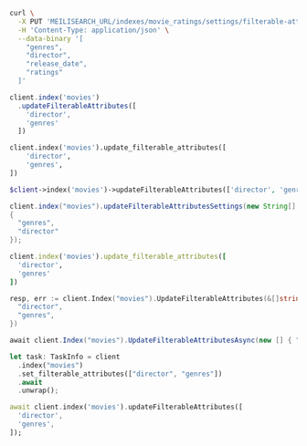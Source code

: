<CodeGroup>

```bash cURL
curl \
  -X PUT 'MEILISEARCH_URL/indexes/movie_ratings/settings/filterable-attributes' \
  -H 'Content-Type: application/json' \
  --data-binary '[
    "genres",
    "director",
    "release_date",
    "ratings"
  ]'
```

```javascript JS
client.index('movies')
  .updateFilterableAttributes([
    'director',
    'genres'
  ])
```

```python Python
client.index('movies').update_filterable_attributes([
    'director',
    'genres',
])
```

```php PHP
$client->index('movies')->updateFilterableAttributes(['director', 'genres']);
```

```java Java
client.index("movies").updateFilterableAttributesSettings(new String[]
{
  "genres",
  "director"
});
```

```ruby Ruby
client.index('movies').update_filterable_attributes([
  'director',
  'genres'
])
```

```go Go
resp, err := client.Index("movies").UpdateFilterableAttributes(&[]string{
  "director",
  "genres",
})
```

```csharp C#
await client.Index("movies").UpdateFilterableAttributesAsync(new [] { "director", "genres" });
```

```rust Rust
let task: TaskInfo = client
  .index("movies")
  .set_filterable_attributes(["director", "genres"])
  .await
  .unwrap();
```

```dart Dart
await client.index('movies').updateFilterableAttributes([
  'director',
  'genres',
]);
```
</CodeGroup>